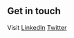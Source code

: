## Get in touch

Visit [LinkedIn](https://www.linkedin.com/in/nathanielgcowan/) [Twitter](https://twitter.com/Nathani28979817)
